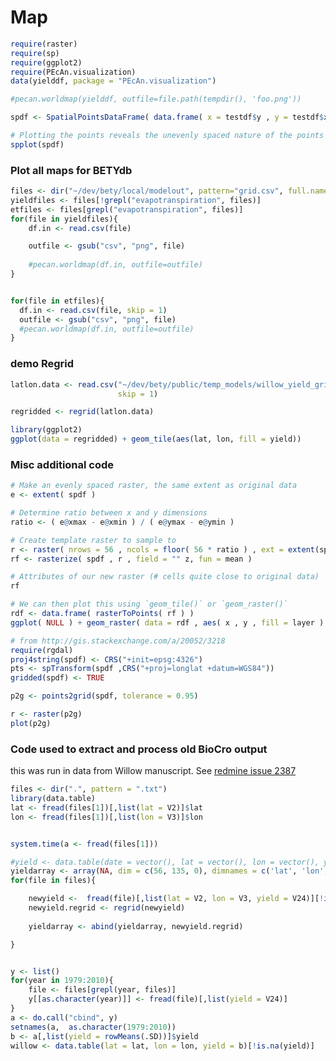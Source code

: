 Map
========================================================

```r
require(raster)
require(sp)
require(ggplot2)
require(PEcAn.visualization)
data(yielddf, package = "PEcAn.visualization")

#pecan.worldmap(yielddf, outfile=file.path(tempdir(), 'foo.png'))

spdf <- SpatialPointsDataFrame( data.frame( x = testdf$y , y = testdf$x ) , data = data.frame( z = testdf$z ) )

# Plotting the points reveals the unevenly spaced nature of the points
spplot(spdf)

```


### Plot all maps for BETYdb

```r
files <- dir("~/dev/bety/local/modelout", pattern="grid.csv", full.names=TRUE)
yieldfiles <- files[!grepl("evapotranspiration", files)]
etfiles <- files[grepl("evapotranspiration", files)]
for(file in yieldfiles){
    df.in <- read.csv(file)

    outfile <- gsub("csv", "png", file)
    
    #pecan.worldmap(df.in, outfile=outfile)
}


for(file in etfiles){
  df.in <- read.csv(file, skip = 1)
  outfile <- gsub("csv", "png", file)
  #pecan.worldmap(df.in, outfile=outfile)
}

```

### demo Regrid

```r
latlon.data <- read.csv("~/dev/bety/public/temp_models/willow_yield_grid.csv",
                        skip = 1)

regridded <- regrid(latlon.data)

library(ggplot2)
ggplot(data = regridded) + geom_tile(aes(lat, lon, fill = yield))
```

### Misc additional code
```r
# Make an evenly spaced raster, the same extent as original data
e <- extent( spdf )

# Determine ratio between x and y dimensions
ratio <- ( e@xmax - e@xmin ) / ( e@ymax - e@ymin )

# Create template raster to sample to
r <- raster( nrows = 56 , ncols = floor( 56 * ratio ) , ext = extent(spdf) )
rf <- rasterize( spdf , r , field = "" z, fun = mean )

# Attributes of our new raster (# cells quite close to original data)
rf

# We can then plot this using `geom_tile()` or `geom_raster()`
rdf <- data.frame( rasterToPoints( rf ) )    
ggplot( NULL ) + geom_raster( data = rdf , aes( x , y , fill = layer ) )


```

```r
# from http://gis.stackexchange.com/a/20052/3218
require(rgdal)
proj4string(spdf) <- CRS("+init=epsg:4326")
pts <- spTransform(spdf ,CRS("+proj=longlat +datum=WGS84"))
gridded(spdf) <- TRUE

p2g <- points2grid(spdf, tolerance = 0.95)

r <- raster(p2g)
plot(p2g)
```

### Code used to extract and process old BioCro output

this was run in data from Willow manuscript. See [redmine issue 2387](https://ebi-forecast.igb.illinois.edu/redmine/issues/2387)

```r
files <- dir(".", pattern = ".txt")
library(data.table)
lat <- fread(files[1])[,list(lat = V2)]$lat
lon <- fread(files[1])[,list(lon = V3)]$lon


system.time(a <- fread(files[1]))

#yield <- data.table(date = vector(), lat = vector(), lon = vector(), yield = vector())
yieldarray <- array(NA, dim = c(56, 135, 0), dimnames = c('lat', 'lon', 'year'))
for(file in files){

    newyield <-  fread(file)[,list(lat = V2, lon = V3, yield = V24)][!is.na(yield)]
    newyield.regrid <- regrid(newyield)
    
    yieldarray <- abind(yieldarray, newyield.regrid)

}


y <- list()
for(year in 1979:2010){
    file <- files[grepl(year, files)]
    y[[as.character(year)]] <- fread(file)[,list(yield = V24)]
}
a <- do.call("cbind", y)
setnames(a,  as.character(1979:2010))
b <- a[,list(yield = rowMeans(.SD))]$yield
willow <- data.table(lat = lat, lon = lon, yield = b)[!is.na(yield)]
```
